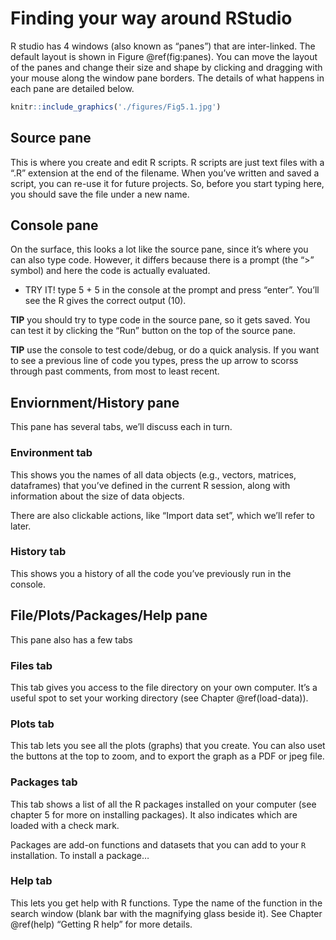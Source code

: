 # Finding your way around RStudio {#rstudio}

R studio has 4 windows (also known as "panes") that are inter-linked. The default layout is shown in Figure \@ref(fig:panes). You can move the layout of the panes and change their size and shape by clicking and dragging with your mouse along the window pane borders. The details of what happens in each pane are detailed below.

```r
knitr::include_graphics('./figures/Fig5.1.jpg')
```

## Source pane

This is where you create and edit R scripts. R scripts are just text files with a ".R" extension at the end of the filename. When you've written and saved a script, you can re-use it for future projects. So, before you start typing here, you should save the file under a new name. 

## Console pane

On the surface, this looks a lot like the source pane, since it's where you can also type code. However, it differs because there is a prompt (the ">" symbol) and here the code is actually evaluated.

- TRY IT! type 5 + 5 in the console at the prompt and press "enter". You'll see the R gives the correct output (10).

**TIP** you should try to type code in the source pane, so it gets saved. You can test it by clicking the "Run" button on the top of the source pane. 

**TIP** use the console to test code/debug, or do a quick analysis. If you want to see a previous line of code you types, press the up arrow to scorss through past comments, from most to least recent.

## Enviornment/History pane

This pane has several tabs, we'll discuss each in turn.

### Environment tab {-}

This shows you the names of all data objects (e.g., vectors, matrices, dataframes) that you've defined in the current R session, along with information about the size of data objects. 

There are also clickable actions, like "Import data set", which we'll refer to later.

### History tab {-}

This shows you a history of all the code you've previously run in the console. 

## File/Plots/Packages/Help pane

This pane also has a few tabs

### Files tab {-}

This tab gives you access to the file directory on your own computer. It's a useful spot to set your working directory (see Chapter \@ref(load-data)).

### Plots tab {-}

This tab lets you see all the plots (graphs) that you create. You can also uset the buttons at the top to zoom, and to export the graph as a PDF or jpeg file.

### Packages tab {-}

This tab shows a list of all the R packages installed on your computer (see chapter 5 for more on installing packages). It also indicates which are loaded with a check mark.

Packages are add-on functions and datasets that you can add to your `R` installation. To install a package...

### Help tab {-}

This lets you get help with R functions. Type the name of the function in the search window (blank bar with the magnifying glass beside it). See Chapter \@ref(help) "Getting R help" for more details.

